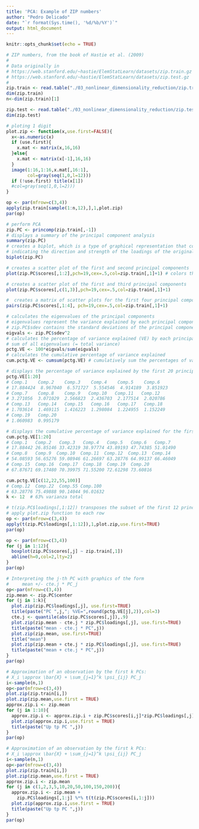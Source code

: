 ```yaml
---
title: 'PCA: Example of ZIP numbers'
author: "Pedro Delicado"
date: "`r format(Sys.time(), '%d/%b/%Y')`"
output: html_document
---
```


```r
knitr::opts_chunk$set(echo = TRUE)
```

```r
# ZIP numbers, from the book of Hastie et al. (2009)
#
# Data originally in
# https://web.stanford.edu/~hastie/ElemStatLearn/datasets/zip.train.gz
# https://web.stanford.edu/~hastie/ElemStatLearn/datasets/zip.test.gz
#
zip.train <- read.table("./03_nonlinear_dimensionality_reduction/zip.train")
dim(zip.train)
n<-dim(zip.train)[1]

zip.test <- read.table("./03_nonlinear_dimensionality_reduction/zip.test")
dim(zip.test)
```

```r
# ploting 1 digit
plot.zip <- function(x,use.first=FALSE){
  x<-as.numeric(x)
  if (use.first){
    x.mat <- matrix(x,16,16)
  }else{
    x.mat <- matrix(x[-1],16,16)
  }
  image(1:16,1:16,x.mat[,16:1],
        col=gray(seq(1,0,l=12)))
  if (!use.first) title(x[1])
  #col=gray(seq(1,0,l=2)))
}
```

```r
op <- par(mfrow=c(3,4))
apply(zip.train[sample(1:n,12),],1,plot.zip)
par(op)
```

```r
# perform PCA
zip.PC <- princomp(zip.train[,-1])
# displays a summary of the principal component analysis 
summary(zip.PC)
# creates a biplot, which is a type of graphical representation that combines a scatter plot of the data points with arrows 
# indicating the direction and strength of the loadings of the original variables on the principal components
biplot(zip.PC)
```

```r
# creates a scatter plot of the first and second principal components
plot(zip.PC$scores[,1:2],pch=19,cex=.5,col=zip.train[,1]+1) # colors the points based on the class labels in the first column
```

```r
# creates a scatter plot of the first and third principal components
plot(zip.PC$scores[,c(1,3)],pch=19,cex=.5,col=zip.train[,1]+1)
```

```r
#  creates a matrix of scatter plots for the first four principal components
pairs(zip.PC$scores[,1:4], pch=19,cex=.5,col=zip.train[,1]+1)
```

```r
# calculates the eigenvalues of the principal components
# eigenvalues represent the variance explained by each principal component
# zip.PC$sdev contains the standard deviations of the principal components, and squaring them yields the eigenvalues
eigvals <- zip.PC$sdev^2
# calculates the percentage of variance explained (VE) by each principal component
# sum of all eigenvalues (= total variance)
pctg.VE <- 100*eigvals/sum(eigvals)
# calculates the cumulative percentage of variance explained
cum.pctg.VE <- cumsum(pctg.VE) # cumulatively sum the percentages of variance explained from the first principal component to the current one

# displays the percentage of variance explained by the first 20 principal components
pctg.VE[1:20]
# Comp.1    Comp.2    Comp.3    Comp.4    Comp.5    Comp.6 
# 17.884424  8.967040  6.571727  5.554546  4.914189  3.851923 
# Comp.7    Comp.8    Comp.9   Comp.10   Comp.11   Comp.12 
# 3.271056  3.071029  2.566823  2.436703  2.177514  2.020786 
# Comp.13   Comp.14   Comp.15   Comp.16   Comp.17   Comp.18 
# 1.703614  1.469115  1.416223  1.298084  1.224955  1.152249 
# Comp.19   Comp.20 
# 1.060983  0.995179 

# displays the cumulative percentage of variance explained for the first 20 principal components
cum.pctg.VE[1:20]
# Comp.1   Comp.2   Comp.3   Comp.4   Comp.5   Comp.6   Comp.7 
# 17.88442 26.85146 33.42319 38.97774 43.89193 47.74385 51.01490 
# Comp.8   Comp.9  Comp.10  Comp.11  Comp.12  Comp.13  Comp.14 
# 54.08593 56.65276 59.08946 61.26697 63.28776 64.99137 66.46049 
# Comp.15  Comp.16  Comp.17  Comp.18  Comp.19  Comp.20 
# 67.87671 69.17480 70.39975 71.55200 72.61298 73.60816 

cum.pctg.VE[c(12,22,55,100)]
# Comp.12  Comp.22  Comp.55 Comp.100 
# 63.28776 75.49888 90.14044 96.01632 
k <- 12  # 63% varianza total
```

```r
# t(zip.PC$loadings[,1:12]) transposes the subset of the first 12 principal component loadings so that each row corresponds to one principal component
# apply plot.zip function to each row
op <- par(mfrow=c(3,4))
apply(t(zip.PC$loadings[,1:12]),1,plot.zip,use.first=TRUE)
par(op) 
```

```r
op <- par(mfrow=c(3,4))
for (j in 1:12){
  boxplot(zip.PC$scores[,j] ~ zip.train[,1])
  abline(h=0,col=2,lty=2)
}
par(op)
```

```r
# Interpreting the j-th PC with graphics of the form
#     mean +/- cte.j * PC_j
op<-par(mfrow=c(3,4))
zip.mean <- zip.PC$center
for (j in 1:k){
  plot.zip(zip.PC$loadings[,j], use.first=TRUE)
  title(paste("PC ",j,"; %VE=",round(pctg.VE[j],2)),col=3)
  cte.j <- quantile(abs(zip.PC$scores[,j]),.9)
  plot.zip(zip.mean - cte.j * zip.PC$loadings[,j], use.first=TRUE)
  title(paste("mean - cte.j * PC",j))
  plot.zip(zip.mean, use.first=TRUE)
  title("mean")
  plot.zip(zip.mean + cte.j * zip.PC$loadings[,j], use.first=TRUE)
  title(paste("mean + cte.j * PC",j))
}
par(op)
```

```r
# Approximation of an observation by the first k PCs:
# X_i \approx \bar{X} + \sum_{j=1}^k \psi_{ij} PC_j
i<-sample(n,1)
op<-par(mfrow=c(3,4))
plot.zip(zip.train[i,])
plot.zip(zip.mean,use.first = TRUE)
approx.zip.i <- zip.mean
for (j in 1:10){
  approx.zip.i <- approx.zip.i + zip.PC$scores[i,j]*zip.PC$loadings[,j]
  plot.zip(approx.zip.i,use.first = TRUE)
  title(paste("Up tp PC ",j))
}
par(op)
```

```r
# Approximation of an observation by the first k PCs:
# X_i \approx \bar{X} + \sum_{j=1}^k \psi_{ij} PC_j
i<-sample(n,1)
op<-par(mfrow=c(3,4))
plot.zip(zip.train[i,])
plot.zip(zip.mean,use.first = TRUE)
approx.zip.i <- zip.mean
for (j in c(1,2,3,5,10,20,50,100,150,200)){
  approx.zip.i <- zip.mean + 
    zip.PC$loadings[,1:j] %*% t(t(zip.PC$scores[i,1:j]))
  plot.zip(approx.zip.i,use.first = TRUE)
  title(paste("Up tp PC ",j))
}
par(op)
```